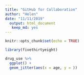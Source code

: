 ```yaml
---
title: "GitHub for Collaboration"
author: "Helen"
date: "11/11/2019"
  output: html_document
   keep_md: yes
---
```


```r
knitr::opts_chunk$set(echo = TRUE)
```

```r
library(fivethirtyeight)
```

```r
drug_use %>% 
  ggplot() + 
  geom_jitter(aes(x = age, y = ))
```


